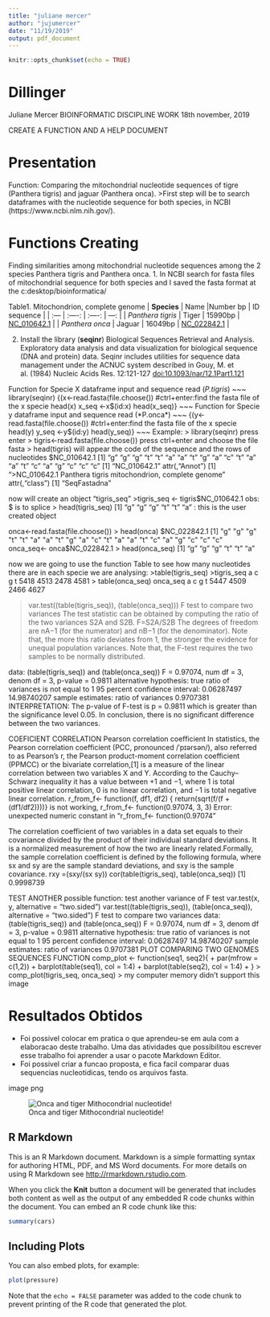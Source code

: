 ---
title: "juliane mercer"
author: "jujumercer"
date: "11/19/2019"
output: pdf_document
---

```{r setup, include=FALSE}
knitr::opts_chunk$set(echo = TRUE)
```
# Dillinger
Juliane Mercer
BIOINFORMATIC DISCIPLINE WORK
18th november, 2019

CREATE A FUNCTION AND A HELP DOCUMENT

# Presentation
Function: Comparing the mitochondrial nucleotide sequences of tigre (Panthera tigris) and jaguar (Panthera onca). 
>First step will be to search dataframes with the nucleotide sequence for both species, in NCBI  (https://www.ncbi.nlm.nih.gov/).

# Functions Creating
Finding similarities among mitochondrial nucleotide sequences among the 2 species Panthera tigris and Panthera onca. 
1. In NCBI search for fasta files of mitochondrial sequence for both species and I saved the fasta format at the c:desktop/bioinformatica/

Table1. Mitochondrion, complete genome 
| **Species**     | Name  |Number bp | ID sequence     |
| :---        | :----:   |   :----:   |          ---: |
| *Panthera tigris* | Tiger      | 15990bp       | [NC_010642.1](https://www.ncbi.nlm.nih.gov/nuccore/NC_010642.1)   |
| *Panthera onca* | Jaguar  | 16049bp        | [NC_022842.1]((https://www.ncbi.nlm.nih.gov/nuccore/NC_022842.1))      |

2. Install the library (**seqinr**) Biological Sequences Retrieval and Analysis.
Exploratory data analysis and data visualization for biological sequence (DNA and protein) data. Seqinr includes utilities for sequence data management under the ACNUC system described in Gouy, M. et al. (1984) Nucleic Acids Res. 12:121-127 <doi:10.1093/nar/12.1Part1.121>

Function for Specie X dataframe input and sequence read (*P.tigris*)
~~~ 
library(seqinr)
{(x<-read.fasta(file.choose()) #ctrl+enter:find the fasta file of the x specie
head(x)
x_seq <-x$(id:x) 
head(x_seq)}
~~~
Function for Specie y dataframe input and sequence read (*P.onca*)
~~~
{(y<-read.fasta(file.choose()) #ctrl+enter:find the fasta file of the x specie
head(y)
y_seq <-y$(id:y) 
head(y_seq)}
~~~
Example:
> library(seqinr) press enter 
> tigris<-read.fasta(file.choose()) press ctrl+enter and choose the file fasta
> head(tigris) will appear the code of the sequence and the rows of nucleotides
$NC_010642.1
   [1] "g" "g" "g" "t" "t" "a" "a" "t" "g" "a" "c" "t" "a" "a" "t" "c" "a" "g" "c" "c" "c"
[1] "NC_010642.1"
attr(,"Annot")
[1] ">NC_010642.1 Panthera tigris mitochondrion, complete genome"
attr(,"class")
[1] "SeqFastadna"

now will create an object "tigris_seq"
>tigris_seq <- tigris$NC_010642.1 obs: $ is to splice
> head(tigris_seq)
[1] "g" "g" "g" "t" "t" "a" : this is the user created object


onca<-read.fasta(file.choose())
> head(onca)
$NC_022842.1
   [1] "g" "g" "g" "t" "t" "a" "a" "t" "g" "a" "c" "t" "a" "a" "t" "c" "a" "g" "c" "c" "c"
onca_seq<- onca$NC_022842.1
> head(onca_seq)
[1] "g" "g" "g" "t" "t" "a"

now we are going to use the function Table to see how many nucleotides there are in each specie we are analysing:
>table(tigris_seq)
>tigris_seq
   a    c    g    t 
5418 4513 2478 4581 
> table(onca_seq)
onca_seq
   a    c    g    t 
5447 4509 2466 4627 

>var.test((table(tigris_seq)), (table(onca_seq)))
	F test to compare two variances
	The test statistic can be obtained by computing the ratio of the two variances S2A and S2B. F=S2A/S2B
The degrees of freedom are nA−1 (for the numerator) and nB−1 (for the denominator).
Note that, the more this ratio deviates from 1, the stronger the evidence for unequal population variances.
Note that, the F-test requires the two samples to be normally distributed.

data:  (table(tigris_seq)) and (table(onca_seq))
F = 0.97074, num df = 3, denom df = 3, p-value = 0.9811
alternative hypothesis: true ratio of variances is not equal to 1
95 percent confidence interval:
  0.06287497 14.98740207
sample estimates:
ratio of variances 
         0.9707381 
INTERPRETATION: The p-value of F-test is p = 0.9811 which is greater than the significance level 0.05. In conclusion, there is no significant difference between the two variances.
      

COEFICIENT CORRELATION 
      Pearson correlation coefficient In statistics, the Pearson correlation coefficient (PCC, pronounced /ˈpɪərsən/), also referred to as Pearson's r, the Pearson product-moment correlation coefficient (PPMCC) or the bivariate correlation,[1] is a measure of the linear correlation between two variables X and Y. According to the Cauchy–Schwarz inequality it has a value between +1 and −1, where 1 is total positive linear correlation, 0 is no linear correlation, and −1 is total negative linear correlation.
r_from_f<- function(f, df1, df2) {   return(sqrt(f/(f + (df1/df2))))}
is not working,
 r_from_f<- function(0.97074, 3, 3)
Error: unexpected numeric constant in "r_from_f<- function(0.97074"

The correlation coefficient of two variables in a data set equals to their covariance divided by the product of their individual standard deviations. It is a normalized measurement of how the two are linearly related.Formally, the sample correlation coefficient is defined by the following formula, where sx and sy are the sample standard deviations, and sxy is the sample covariance.
rxy =(sxy/(sx sy))
cor(table(tigris_seq), table(onca_seq))
[1] 0.9998739
      
 TEST ANOTHER possible function: test another variance of F test
 var.test(x, y, alternative = "two.sided")
 var.test((table(tigris_seq)), (table(onca_seq)), alternative = "two.sided")
	F test to compare two variances
data:  (table(tigris_seq)) and (table(onca_seq))
F = 0.97074, num df = 3, denom df = 3, p-value = 0.9811
alternative hypothesis: true ratio of variances is not equal to 1
95 percent confidence interval:
  0.06287497 14.98740207
sample estimates:
ratio of variances 
         0.9707381 
PLOT COMPARING TWO GENOMES SEQUENCES FUNCTION
comp_plot <- function(seq1, seq2){ 
+     par(mfrow = c(1,2))
+     barplot(table(seq1), col = 1:4)
+     barplot(table(seq2), col = 1:4)
+ }
> comp_plot(tigris_seq, onca_seq)
> my computer memory didn't support this image


# Resultados Obtidos
- Foi possivel colocar em pratica o que aprendeu-se em aula com a elaboracao deste trabalho. Uma das atividades que possibilitou escrever esse trabalho foi aprender a usar o pacote Markdown Editor. 
- Foi possivel criar a funcao  proposta, e fica facil comparar duas sequencias nucleotidicas, tendo os arquivos fasta. 

image png

![Onca and tiger Mithocondrial nucleotide!](https://www.dropbox.com/preview/ONCA/oncaandtigernucleotideMithocondria16Mbp.png?role=personal)


## R Markdown

This is an R Markdown document. Markdown is a simple formatting syntax for authoring HTML, PDF, and MS Word documents. For more details on using R Markdown see <http://rmarkdown.rstudio.com>.

When you click the **Knit** button a document will be generated that includes both content as well as the output of any embedded R code chunks within the document. You can embed an R code chunk like this:

```{r cars}
summary(cars)
```

## Including Plots

You can also embed plots, for example:

```{r pressure, echo=FALSE}
plot(pressure)
```

Note that the `echo = FALSE` parameter was added to the code chunk to prevent printing of the R code that generated the plot.
